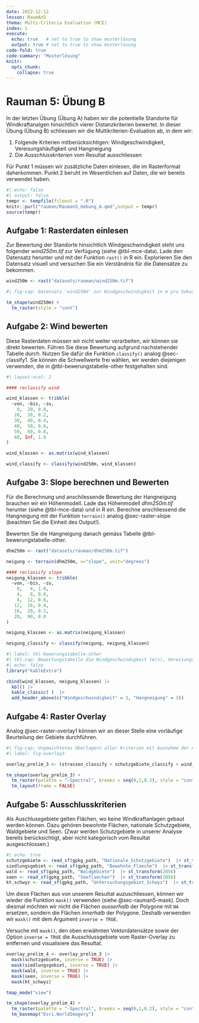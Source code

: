 ```yaml
---
date: 2022-12-12
lesson: RaumAn5
thema: Multi-Criteria Evaluation (MCE)
index: 1
execute: 
  echo: true   # set to true to show musterlösung
  output: true # set to true to show musterlösung
code-fold: true
code-summary: "Musterlösung"
knitr:
  opts_chunk: 
    collapse: true  
---
```


# Rauman 5: Übung B

In der letzten Übung (Übung A) haben wir die potentielle Standorte für Windkraftanalgen hinsichtlich vierer Distanzkriterien bewertet. In dieser Übung (Übung B) schliessen wir die Multikriterien-Evaluation ab, in dem wir:

1. Folgende Kriterien mitberücksichtigen: Windgeschwindigkeit, Vereisungshäufigkeit und Hangneigung
2. Die *Ausschlusskriterien* vom Resultat ausschliessen

Für Punkt 1 müssen wir zusätzliche Daten einlesen, die im Rasterformat daherkommen. Punkt 2 beruht im Wesentlichen auf Daten, die wir bereits verwendet haben.

```r
#| echo: false
#| output: false
tempr <- tempfile(fileext = ".R")
knitr::purl("rauman/Rauman5_Uebung_A.qmd",output = tempr)
source(tempr)
```

<!--
3. Je höher die Windgeschwindigkeit ist
4. Je geringer die Vereisungshäufigkeit ist
5. Je geringer die Hangneigung ist
-->

## Aufgabe 1: Rasterdaten einlesen

Zur Bewertung der Standorte hinsichtlich Windgeschwindigkeit steht uns folgender *wind250m.tif* zur Verfügung (siehe @tbl-mce-data). Lade den Datensatz herunter und mit der Funktion `rast()` in R ein. Explorieren Sie den Datensatz visuell und versuchen Sie ein Verständnis für die Datensätze zu bekommen. 

```r
wind250m <- rast("datasets/rauman/wind250m.tif")
```

```r
#| fig-cap: Datensatz 'wind250m' zur Windgeschwindigkeit in m pro Sekunde

tm_shape(wind250m) + 
  tm_raster(style = "cont") 
```

## Aufgabe 2: Wind bewerten

Diese Rasterdaten müssen wir nicht weiter verarbeiten, wir können sie direkt bewerten. Führen Sie diese Bewertung aufgrund nachstehender Tabelle durch. Nutzen Sie dafür die Funktion `classify()` analog @sec-classify1. Sie können die Schwellwerte frei wählen, wir werden diejenigen verwenden, die in @tbl-bewerungstabelle-other festgehalten sind.


```r
#| layout-ncol: 2

#### reclassify wind

wind_klassen <- tribble(
  ~von, ~bis, ~zu,
    0,  20, 0.0,
   20,  30, 0.2,
   30,  40, 0.4,
   40,  50, 0.6,
   50,  60, 0.8,
   60, Inf, 1.0
) 

wind_klassen <- as.matrix(wind_klassen)

wind_classify <- classify(wind250m, wind_klassen)
```

## Aufgabe 3: Slope berechnen und Bewerten

Für die Berechnung und anschilessende Bewertung der Hangneigung brauchen wir ein Höhenmodell. Lade das Höhenmodell *dhm250m.tif* herunter (siehe @tbl-mce-data) und in R ein. Berechne anschliessend die Hangneigung mit der Funktion `terrain()` analog @sec-raster-slope (beachten Sie die Einheit des Output!). 

Bewerten Sie die Hangneigung danach gemäss Tabelle @tbl-bewerungstabelle-other. 

```r
dhm250m <- rast("datasets/rauman/dhm250m.tif")

neigung <- terrain(dhm250m, v="slope", unit="degrees")

#### reclassify slope
neigung_klassen <- tribble(
  ~von, ~bis, ~zu,
    0,   4, 1.0,
    4,   8, 0.8,
    8,  12, 0.6,
   12,  16, 0.4,
   16,  20, 0.2,
   20,  90, 0.0
) 

neigung_klassen <- as.matrix(neigung_klassen)

neigung_classify <- classify(neigung, neigung_klassen)
```

<div class="mce-table">

```r
#| label: tbl-bewerungstabelle-other
#| tbl-cap: Bewertungstabelle die Windgeschwindigkeit (m/s), Vereisungshäufigkeit (Tage/Jahr) und Hangneigung (Grad)
#| echo: false
library("kableExtra")

cbind(wind_klassen, neigung_klassen) |>
  kbl() |>
  kable_classic( )  |>
  add_header_above(c("Windgeschwindigkeit" = 3, "Hangneigung" = 3))
```

</div>

## Aufgabe 4: Raster Overlay {#sec-raster-overlay2}

Analog @sec-raster-overlay1 können wir an dieser Stelle eine vorläufige Beurteilung der Gebiete durchführen.

```r
#| fig-cap: Ungewichtetes Überlagern aller Kriterien mit Ausnahme der Ausschlussgebiete
#| label: fig-overlay3

overlay_prelim_3 <- (strassen_classify + schutzgebiete_classify + wind_classify + neigung_classify)/4

tm_shape(overlay_prelim_3) + 
  tm_raster(palette = "-Spectral", breaks = seq(0,1,0.2), style = "cont", title = "Eignung") +
  tm_layout(frame = FALSE)
```

## Aufgabe 5: Ausschlusskriterien 

Als Auschlussgebiete gelten Flächen, wo keine Windkraftanlagen gebaut werden können. Dazu gehören bewohnte Flächen, nationale Schutzgebiete, Waldgebiete und Seen. (Zwar werden Schutzgebiete in unserer Analyse bereits berücksichtigt, aber nicht kategorisch vom Resultat ausgeschlossen.)

```r
#| echo: true
schutzgebiete <- read_sf(gpkg_path, "Nationale_Schutzgebiete")  |> st_transform(2056)
siedlungsgebiet <- read_sf(gpkg_path, "Bewohnte_Flaeche")  |> st_transform(2056)
wald <- read_sf(gpkg_path, "Waldgebiete")  |> st_transform(2056)
seen <- read_sf(gpkg_path, "Seeflaechen")  |> st_transform(2056)
kt_schwyz <- read_sf(gpkg_path, "Untersuchungsgebiet_Schwyz")  |> st_transform(2056)

```


Um diese Flächen aus von unserem Resultat auzuschliessen, können wir wieder die Funktion `mask()` verwenden (siehe @sec-rauman5-mask). Doch diesmal möchten wir nicht die Flächen *ausserhalb* der Polygone mit `NA` ersetzen, sondern die Flächen *innerhalb* der Polygone. Deshalb verwenden wir `mask()` mit dem Argument `inverse = TRUE`.

Versuche mit `mask()`, den oben erwähnten Vektordatensätze sowie der Option `inverse = TRUE` die Ausschlussgebiete vom Raster-Overlay zu entfernen und visualisiere das Resultat.
```r
overlay_prelim_4 <- overlay_prelim_3 |>
  mask(schutzgebiete, inverse = TRUE) |>
  mask(siedlungsgebiet, inverse = TRUE) |>
  mask(wald, inverse = TRUE) |>
  mask(seen, inverse = TRUE) |>
  mask(kt_schwyz)

tmap_mode("view")

tm_shape(overlay_prelim_4) +
  tm_raster(palette = "-Spectral", breaks = seq(0,1,0.2), style = "cont",alpha = 0.6) +
  tm_basemap("Esri.WorldImagery")
```
